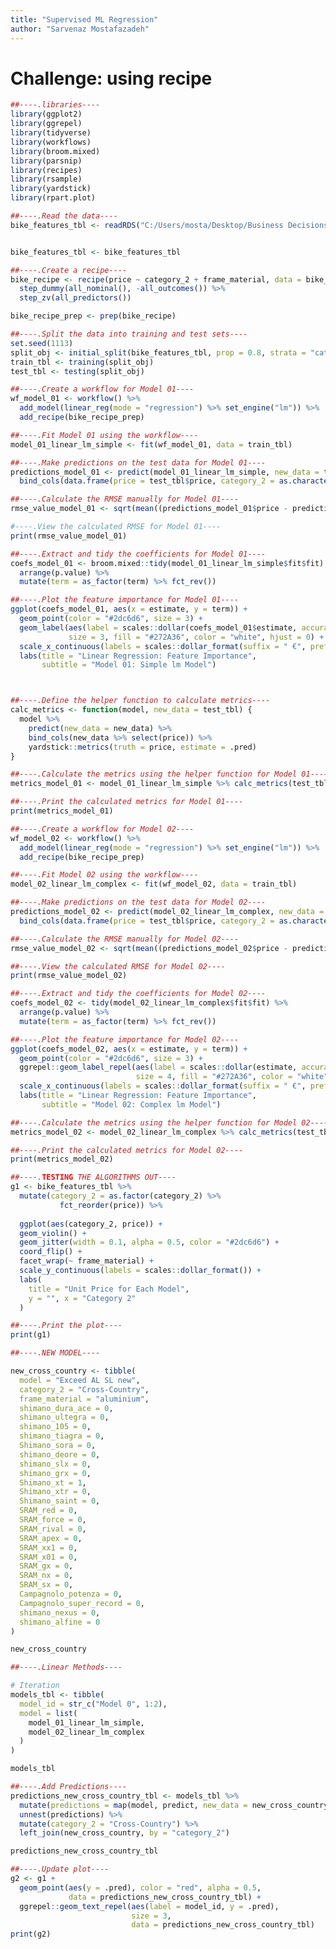```yaml
---
title: "Supervised ML Regression"
author: "Sarvenaz Mostafazadeh"
---
```

# Challenge: using recipe

```r
##----.libraries----
library(ggplot2)
library(ggrepel)
library(tidyverse)
library(workflows)
library(broom.mixed)
library(parsnip)
library(recipes)
library(rsample)
library(yardstick)
library(rpart.plot)

##----.Read the data----
bike_features_tbl <- readRDS("C:/Users/mosta/Desktop/Business Decisions with Machine Learning/2/bike_features_tbl.rds")


bike_features_tbl <- bike_features_tbl

##----.Create a recipe----
bike_recipe <- recipe(price ~ category_2 + frame_material, data = bike_features_tbl) %>%
  step_dummy(all_nominal(), -all_outcomes()) %>%
  step_zv(all_predictors())

bike_recipe_prep <- prep(bike_recipe)

##----.Split the data into training and test sets----
set.seed(1113)
split_obj <- initial_split(bike_features_tbl, prop = 0.8, strata = "category_2")
train_tbl <- training(split_obj)
test_tbl <- testing(split_obj)

##----.Create a workflow for Model 01----
wf_model_01 <- workflow() %>%
  add_model(linear_reg(mode = "regression") %>% set_engine("lm")) %>%
  add_recipe(bike_recipe_prep)

##----.Fit Model 01 using the workflow----
model_01_linear_lm_simple <- fit(wf_model_01, data = train_tbl)

##----.Make predictions on the test data for Model 01----
predictions_model_01 <- predict(model_01_linear_lm_simple, new_data = test_tbl) %>%
  bind_cols(data.frame(price = test_tbl$price, category_2 = as.character(test_tbl$category_2)))

##----.Calculate the RMSE manually for Model 01----
rmse_value_model_01 <- sqrt(mean((predictions_model_01$price - predictions_model_01$.pred)^2))

#----.View the calculated RMSE for Model 01----
print(rmse_value_model_01)

##----.Extract and tidy the coefficients for Model 01----
coefs_model_01 <- broom.mixed::tidy(model_01_linear_lm_simple$fit$fit) %>%
  arrange(p.value) %>%
  mutate(term = as_factor(term) %>% fct_rev())

##----.Plot the feature importance for Model 01----
ggplot(coefs_model_01, aes(x = estimate, y = term)) +
  geom_point(color = "#2dc6d6", size = 3) +
  geom_label(aes(label = scales::dollar(coefs_model_01$estimate, accuracy = 1, suffix = " €", prefix = "")),
             size = 3, fill = "#272A36", color = "white", hjust = 0) +
  scale_x_continuous(labels = scales::dollar_format(suffix = " €", prefix = "")) +
  labs(title = "Linear Regression: Feature Importance",
       subtitle = "Model 01: Simple lm Model")



##----.Define the helper function to calculate metrics----
calc_metrics <- function(model, new_data = test_tbl) {
  model %>%
    predict(new_data = new_data) %>%
    bind_cols(new_data %>% select(price)) %>%
    yardstick::metrics(truth = price, estimate = .pred)
}

##----.Calculate the metrics using the helper function for Model 01----
metrics_model_01 <- model_01_linear_lm_simple %>% calc_metrics(test_tbl)

##----.Print the calculated metrics for Model 01----
print(metrics_model_01)

##----.Create a workflow for Model 02----
wf_model_02 <- workflow() %>%
  add_model(linear_reg(mode = "regression") %>% set_engine("lm")) %>%
  add_recipe(bike_recipe_prep)

##----.Fit Model 02 using the workflow----
model_02_linear_lm_complex <- fit(wf_model_02, data = train_tbl)

##----.Make predictions on the test data for Model 02----
predictions_model_02 <- predict(model_02_linear_lm_complex, new_data = test_tbl) %>%
  bind_cols(data.frame(price = test_tbl$price, category_2 = as.character(test_tbl$category_2)))

##----.Calculate the RMSE manually for Model 02----
rmse_value_model_02 <- sqrt(mean((predictions_model_02$price - predictions_model_02$.pred)^2))

##----.View the calculated RMSE for Model 02----
print(rmse_value_model_02)

##----.Extract and tidy the coefficients for Model 02----
coefs_model_02 <- tidy(model_02_linear_lm_complex$fit$fit) %>%
  arrange(p.value) %>%
  mutate(term = as_factor(term) %>% fct_rev())

##----.Plot the feature importance for Model 02----
ggplot(coefs_model_02, aes(x = estimate, y = term)) +
  geom_point(color = "#2dc6d6", size = 3) +
  ggrepel::geom_label_repel(aes(label = scales::dollar(estimate, accuracy = 1, suffix = " €", prefix = "")),
                            size = 4, fill = "#272A36", color = "white") +
  scale_x_continuous(labels = scales::dollar_format(suffix = " €", prefix = "")) +
  labs(title = "Linear Regression: Feature Importance",
       subtitle = "Model 02: Complex lm Model")

##----.Calculate the metrics using the helper function for Model 02----
metrics_model_02 <- model_02_linear_lm_complex %>% calc_metrics(test_tbl)

##----.Print the calculated metrics for Model 02----
print(metrics_model_02)

##----.TESTING THE ALGORITHMS OUT----
g1 <- bike_features_tbl %>% 
  mutate(category_2 = as.factor(category_2) %>% 
           fct_reorder(price)) %>% 
  
  ggplot(aes(category_2, price)) +
  geom_violin() +
  geom_jitter(width = 0.1, alpha = 0.5, color = "#2dc6d6") +
  coord_flip() +
  facet_wrap(~ frame_material) +
  scale_y_continuous(labels = scales::dollar_format()) +
  labs(
    title = "Unit Price for Each Model",
    y = "", x = "Category 2"
  )

##----.Print the plot----
print(g1)

##----.NEW MODEL----

new_cross_country <- tibble(
  model = "Exceed AL SL new",
  category_2 = "Cross-Country",
  frame_material = "aluminium",
  shimano_dura_ace = 0,
  shimano_ultegra = 0,
  shimano_105 = 0,
  shimano_tiagra = 0,
  Shimano_sora = 0,
  shimano_deore = 0,
  shimano_slx = 0,
  shimano_grx = 0,
  Shimano_xt = 1,
  Shimano_xtr = 0,
  Shimano_saint = 0,
  SRAM_red = 0,
  SRAM_force = 0,
  SRAM_rival = 0,
  SRAM_apex = 0,
  SRAM_xx1 = 0,
  SRAM_x01 = 0,
  SRAM_gx = 0,
  SRAM_nx = 0,
  SRAM_sx = 0,
  Campagnolo_potenza = 0,
  Campagnolo_super_record = 0,
  shimano_nexus = 0,
  shimano_alfine = 0
) 

new_cross_country

##----.Linear Methods----

# Iteration
models_tbl <- tibble(
  model_id = str_c("Model 0", 1:2),
  model = list(
    model_01_linear_lm_simple,
    model_02_linear_lm_complex
  )
)

models_tbl

##----.Add Predictions----
predictions_new_cross_country_tbl <- models_tbl %>%
  mutate(predictions = map(model, predict, new_data = new_cross_country)) %>%
  unnest(predictions) %>%
  mutate(category_2 = "Cross-Country") %>%
  left_join(new_cross_country, by = "category_2")

predictions_new_cross_country_tbl

##----.Update plot----
g2 <- g1 +
  geom_point(aes(y = .pred), color = "red", alpha = 0.5,
             data = predictions_new_cross_country_tbl) +
  ggrepel::geom_text_repel(aes(label = model_id, y = .pred),
                           size = 3,
                           data = predictions_new_cross_country_tbl)
print(g2)

```